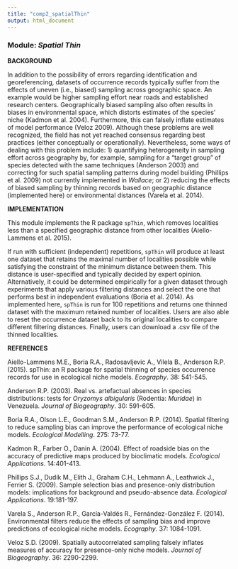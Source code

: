 ```yaml
---
title: "comp2_spatialThin"
output: html_document
---
```


### **Module:** ***Spatial Thin***

**BACKGROUND**

In addition to the possibility of errors regarding identification and georeferencing, datasets of occurrence records typically suffer from the effects of uneven (i.e., biased) sampling across geographic space. An example would be higher sampling effort near roads and established research centers. Geographically biased sampling also often results in biases in environmental space, which distorts estimates of the species' niche (Kadmon et al. 2004). Furthermore, this can falsely inflate estimates of model performance (Veloz 2009). Although these problems are well recognized, the field has not yet reached consensus regarding best practices (either conceptually or operationally). Nevertheless, some ways of dealing with this problem include: 1) quantifying heterogeneity in sampling effort across geography by, for example, sampling for a "target group" of species detected with the same techniques (Anderson 2003) and correcting for such spatial sampling patterns during model building (Phillips et al. 2009) not currently implemented in *Wallace*; or 2) reducing the effects of biased sampling by thinning records based on geographic distance (implemented here) or environmental distances (Varela et al. 2014).  

**IMPLEMENTATION**

This module implements the R package `spThin`, which removes localities less than a specified geographic distance from other localities (Aiello-Lammens et al. 2015). 

If run with sufficient (independent) repetitions, `spThin` will produce at least one dataset that retains the maximal number of localities possible while satisfying the constraint of the minimum distance between them. This distance is user-specified and typically decided by expert opinion. Alternatively, it could be determined empirically for a given dataset through experiments that apply various filtering distances and select the one that performs best in independent evaluations (Boria et al. 2014). As implemented here, `spThin` is run for 100 repetitions and returns one thinned dataset with the maximum retained number of localities. Users are also able to reset the occurrence dataset back to its original localities to compare different filtering distances. Finally, users can download a .csv file of the thinned localities.

**REFERENCES**

Aiello-Lammens M.E., Boria R.A., Radosavljevic A., Vilela B., Anderson R.P. (2015). spThin: an R package for spatial thinning of species occurrence records for use in ecological niche models. *Ecography*. 38: 541-545.

Anderson R.P. (2003). Real vs. artefactual absences in species distributions: tests for *Oryzomys albigularis* (Rodentia: *Muridae*) in Venezuela. *Journal of Biogeography*. 30: 591-605.

Boria R.A., Olson L.E., Goodman S.M., Anderson R.P. (2014). Spatial filtering to reduce sampling bias can improve the performance of ecological niche models. *Ecological Modelling*. 275: 73-77.

Kadmon R., Farber O., Danin A. (2004). Effect of roadside bias on the accuracy of predictive maps produced by bioclimatic models. *Ecological Applications*. 14:401-413.

Phillips S.J., Dudík M., Elith J., Graham C.H., Lehmann A., Leathwick J., Ferrier S. (2009). Sample selection bias and presence-only distribution models: implications for background and pseudo-absence data. *Ecological Applications*. 19:181-197.

Varela S., Anderson R.P., García-Valdés R., Fernández-González F. (2014). Environmental filters reduce the effects of sampling bias and improve predictions of ecological niche models. *Ecography*. 37: 1084-1091.

Veloz S.D. (2009). Spatially autocorrelated sampling falsely inflates measures of accuracy for presence-only niche models. *Journal of Biogeography*. 36: 2290-2299.
